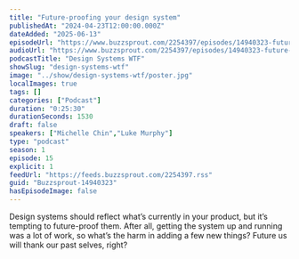 ```yaml
---
title: "Future-proofing your design system"
publishedAt: "2024-04-23T12:00:00.000Z"
dateAdded: "2025-06-13"
episodeUrl: "https://www.buzzsprout.com/2254397/episodes/14940323-future-proofing-your-design-system.mp3"
audioUrl: "https://www.buzzsprout.com/2254397/episodes/14940323-future-proofing-your-design-system.mp3"
podcastTitle: "Design Systems WTF"
showSlug: "design-systems-wtf"
image: "../show/design-systems-wtf/poster.jpg"
localImages: true
tags: []
categories: ["Podcast"]
duration: "0:25:30"
durationSeconds: 1530
draft: false
speakers: ["Michelle Chin","Luke Murphy"]
type: "podcast"
season: 1
episode: 15
explicit: 1
feedUrl: "https://feeds.buzzsprout.com/2254397.rss"
guid: "Buzzsprout-14940323"
hasEpisodeImage: false
---
```

Design systems should reflect what’s currently in your product, but it’s tempting to future-proof them. After all, getting the system up and running was a lot of work, so what’s the harm in adding a few new things? Future us will thank our past selves, right?
